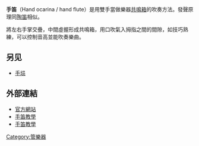 {{Unreferenced |time=2009-11-24T12:39:07+00:00 }}
{{Expand language|en}}
'''手笛'''（Hand ocarina / hand flute）是用雙手當做樂器[[共鳴箱|共鳴箱]]的吹奏方法。發聲原理同[[陶笛|陶笛]]相似。

將左右手掌交疊，中間虛握形成共鳴箱，用口吹氣入拇指之間的間隙，如技巧熟練，可以控制音高並能吹奏樂曲。

==另见==
*[[手埙|手埙]]

== 外部連結 ==
* [https://web.archive.org/web/20181111005330/http://www.handflute.com/ 官方網站]
* [http://www.metacafe.com/watch/888830/how_to_play_a_hand_flute/ 手笛教學] {{Wayback|url=http://www.metacafe.com/watch/888830/how_to_play_a_hand_flute/ |date=20090726121300 }}
* [http://www.youtube.com/user/jef874?feature=results_main/ 手笛教學]

{{音樂小作品}}

[[Category:管樂器|Category:管樂器]]